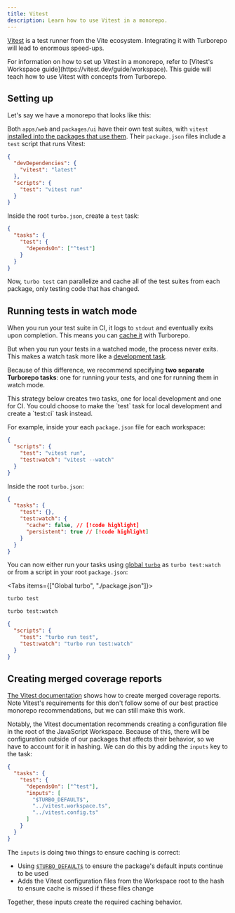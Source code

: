 ```yaml
---
title: Vitest
description: Learn how to use Vitest in a monorepo.
---
```



[Vitest](https://vitest.dev/) is a test runner from the Vite ecosystem. Integrating it with Turborepo will lead to enormous speed-ups.

<Callout>
  For information on how to set up Vitest in a monorepo, refer to [Vitest's
  Workspace guide](https://vitest.dev/guide/workspace). This guide will teach
  how to use Vitest with concepts from Turborepo.
</Callout>

## Setting up

Let's say we have a monorepo that looks like this:

<Files>
  <Folder name="apps" defaultOpen>
    <Folder name="web" defaultOpen>
      <File name="package.json" />
    </Folder>
  </Folder>
  <Folder name="packages" defaultOpen>
    <Folder name="ui" defaultOpen>
      <File name="package.json" />
    </Folder>
  </Folder>
</Files>

Both `apps/web` and `packages/ui` have their own test suites, with `vitest` [installed into the packages that use them](/repo/docs/crafting-your-repository/managing-dependencies#install-dependencies-where-theyre-used). Their `package.json` files include a `test` script that runs Vitest:

```json title="./apps/web/package.json"
{
  "devDependencies": {
    "vitest": "latest"
  },
  "scripts": {
    "test": "vitest run"
  }
}
```

Inside the root `turbo.json`, create a `test` task:

```json title="./turbo.json"
{
  "tasks": {
    "test": {
      "dependsOn": ["^test"]
    }
  }
}
```

Now, `turbo test` can parallelize and cache all of the test suites from each package, only testing code that has changed.

## Running tests in watch mode

When you run your test suite in CI, it logs to `stdout` and eventually exits upon completion. This means you can [cache it](/repo/docs/crafting-your-repository/caching) with Turborepo.

But when you run your tests in a watched mode, the process never exits. This makes a watch task more like a [development task](/repo/docs/crafting-your-repository/developing-applications).

Because of this difference, we recommend specifying **two separate Turborepo tasks**: one for running your tests, and one for running them in watch mode.

<Callout>
  This strategy below creates two tasks, one for local development and one for
  CI. You could choose to make the `test` task for local development and create
  a `test:ci` task instead.
</Callout>

For example, inside your each `package.json` file for each workspace:

```json title="./apps/web/package.json"
{
  "scripts": {
    "test": "vitest run",
    "test:watch": "vitest --watch"
  }
}
```

Inside the root `turbo.json`:

```json title="./turbo.json"
{
  "tasks": {
    "test": {},
    "test:watch": {
      "cache": false, // [!code highlight]
      "persistent": true // [!code highlight]
    }
  }
}
```

You can now either run your tasks using [global `turbo`](/repo/docs/getting-started/installation#global-installation) as `turbo test:watch` or from a script in your root `package.json`:

<Tabs items={["Global turbo", "./package.json"]}>
<Tab value="Global turbo">

```bash title="Terminal"
turbo test
```

```bash title="Terminal"
turbo test:watch
```

</Tab>

<Tab value="./package.json">

```json title="./package.json"
{
  "scripts": {
    "test": "turbo run test",
    "test:watch": "turbo run test:watch"
  }
}
```

</Tab>

</Tabs>

## Creating merged coverage reports

[The Vitest documentation](https://vitest.dev/guide/workspace#configuration) shows how to create merged coverage reports. Note Vitest's requirements for this don't follow some of our best practice monorepo recommendations, but we can still make this work.

Notably, the Vitest documentation recommends creating a configuration file in the root of the JavaScript Workspace. Because of this, there will be configuration outside of our packages that affects their behavior, so we have to account for it in hashing. We can do this by adding the `inputs` key to the task:

```json title="./turbo.json"
{
  "tasks": {
    "test": {
      "dependsOn": ["^test"],
      "inputs": [
        "$TURBO_DEFAULT$",
        "../vitest.workspace.ts",
        "../vitest.config.ts"
      ]
    }
  }
}
```

The `inputs` is doing two things to ensure caching is correct:

- Using [`$TURBO_DEFAULT$`](/repo/docs/reference/configuration#turbo_default) to ensure the package's default inputs continue to be used
- Adds the Vitest configuration files from the Workspace root to the hash to ensure cache is missed if these files change

Together, these inputs create the required caching behavior.
